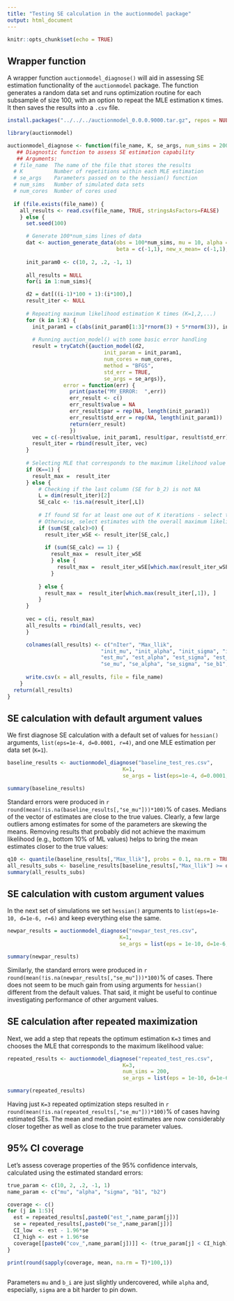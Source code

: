 ```yaml
---
title: "Testing SE calculation in the auctionmodel package"
output: html_document
---
```


```r
knitr::opts_chunk$set(echo = TRUE)
```

## Wrapper function

A wrapper function `auctionmodel_diagnose()` will aid in assessing SE estimation functionality of the `auctionmodel` package. The function generates a random data set and runs optimization routine for each subsample of size 100, with an option to repeat the MLE estimation `K` times. It then saves the results into a `.csv` file.  

```r
install.packages("../../../auctionmodel_0.0.0.9000.tar.gz", repos = NULL, type = "source")

library(auctionmodel)

auctionmodel_diagnose <- function(file_name, K, se_args, num_sims = 200, num_cores = 15) {
   ## Diagnostic function to assess SE estimation capability
   ## Arguments:
  # file_name  The name of the file that stores the results
  # K          Number of repetitions within each MLE estimation
  # se_args    Parameters passed on to the hessian() function
  # num_sims   Number of simulated data sets
  # num_cores  Number of cores used
  
  if (file.exists(file_name)) {
    all_results <- read.csv(file_name, TRUE, stringsAsFactors=FALSE)
    } else {
      set.seed(100)

      # Generate 100*num_sims lines of data
      dat <- auction_generate_data(obs = 100*num_sims, mu = 10, alpha = 2, sigma = 0.2,
                                   beta = c(-1,1), new_x_mean= c(-1,1), new_x_sd = c(0.5,0.8))
      
      init_param0 <- c(10, 2, .2, -1, 1)
      
      all_results = NULL
      for(i in 1:num_sims){

      d2 = dat[((i-1)*100 + 1):(i*100),]
      result_iter <- NULL
      
      # Repeating maximum likelihood estimation K times (K=1,2,...)
      for (k in 1:K) {
        init_param1 = c(abs(init_param0[1:3]*rnorm(3) + 5*rnorm(3)), init_param0[4:5] + .5*rnorm(2))
        
        # Running auction_model() with some basic error handling
        result = tryCatch({auction_model(d2,
                               init_param = init_param1,
                               num_cores = num_cores,
                               method = "BFGS",
                               std_err = TRUE,
                               se_args = se_args)},
                  error = function(err) {
                    print(paste("MY_ERROR:  ",err))
                    err_result <- c()
                    err_result$value = NA
                    err_result$par = rep(NA, length(init_param1))
                    err_result$std_err = rep(NA, length(init_param1))
                    return(err_result)
                    })
        vec = c(-result$value, init_param1, result$par, result$std_err)
        result_iter = rbind(result_iter, vec)
      }
      
      # Selecting MLE that corresponds to the maximum likelihood value of all K iterations that produced valid SEs (ignored if K==1)
      if (K==1) {
        result_max =  result_iter
      } else {
          # Checking if the last column (SE for b_2) is not NA
          L = dim(result_iter)[2]
          SE_calc <- !is.na(result_iter[,L]) 
          
          # If found SE for at least one out of K iterations - select the one with the maximum likelihood
          # Otherwise, select estimates with the overall maximum likelihood
          if (sum(SE_calc)>0) {
            result_iter_wSE <- result_iter[SE_calc,]
            
            if (sum(SE_calc) == 1) {
              result_max =  result_iter_wSE
              } else {
                result_max =  result_iter_wSE[which.max(result_iter_wSE[,1]), ]
              }
            
          } else {
            result_max =  result_iter[which.max(result_iter[,1]), ]
          }
      }
      
      vec = c(i, result_max)
      all_results = rbind(all_results, vec)
      }

      colnames(all_results) <- c("nIter", "Max_llik",
                              "init_mu", "init_alpha", "init_sigma", "init_b1", "init_b2",
                              "est_mu", "est_alpha", "est_sigma", "est_b1", "est_b2", 
                              "se_mu", "se_alpha", "se_sigma", "se_b1", "se_b2")
      
      write.csv(x = all_results, file = file_name)
    }
  return(all_results)
}

```

## SE calculation with default argument values

We first diagnose SE calculation with a default set of values for `hessian()` arguments, `list(eps=1e-4, d=0.0001, r=4)`, and one MLE estimation per data set (`K=1`). 


```r
baseline_results <- auctionmodel_diagnose("baseline_test_res.csv",
                                     K=1,
                                     se_args = list(eps=1e-4, d=0.0001, r=4))
```

```r
summary(baseline_results)
```

Standard errors were produced in `r round(mean(!is.na(baseline_results[,"se_mu"]))*100)`% of cases. Medians of the vector of estimates are close to the true values. Clearly, a few large outliers among estimates for some of the parameters are skewing the means. Removing results that probably did not achieve the maximum likelihood (e.g., bottom 10% of ML values) helps to bring the mean estimates closer to the true values: 

```r
q10 <- quantile(baseline_results[,"Max_llik"], probs = 0.1, na.rm = TRUE)
all_results_subs <- baseline_results[baseline_results[,"Max_llik"] >= q10, ]
summary(all_results_subs)
```

## SE calculation with custom argument values

In the next set of simulations we set `hessian()` arguments to `list(eps=1e-10, d=1e-6, r=6)` and keep everything else the same.

```r
newpar_results = auctionmodel_diagnose("newpar_test_res.csv",
                                    K=1,
                                    se_args = list(eps = 1e-10, d=1e-6, r=6))
```

```r
summary(newpar_results)
```

Similarly, the standard errors were produced in `r round(mean(!is.na(newpar_results[,"se_mu"]))*100)`% of cases. There does not seem to be much gain from using arguments for `hessian()` different from the default values. That said, it might be useful to continue investigating performance of other argument values.

## SE calculation after repeated maximization

Next, we add a step that repeats the optimum estimation `K=3` times and chooses the MLE that corresponds to the maximum likelihood value:

```r
repeated_results <- auctionmodel_diagnose("repeated_test_res.csv",
                                     K=3,
                                     num_sims = 200,
                                     se_args = list(eps = 1e-10, d=1e-6, r=6))
```

```r
summary(repeated_results)
```

Having just `K=3` repeated optimization steps resulted in `r round(mean(!is.na(repeated_results[,"se_mu"]))*100)`% of cases having estimated SEs. The mean and median point estimates are now considerably closer together as well as close to the true parameter values. 

## 95% CI coverage

Let's assess coverage properties of the 95% confidence intervals, calculated using the estimated standard errors:

```r

true_param <- c(10, 2, .2, -1, 1)
name_param <- c("mu", "alpha", "sigma", "b1", "b2")

coverage <- c()
for (j in 1:5){
  est = repeated_results[,paste0("est_",name_param[j])]
  se = repeated_results[,paste0("se_",name_param[j])]
  CI_low  <- est - 1.96*se
  CI_high <- est + 1.96*se
  coverage[[paste0("cov_",name_param[j])]] <- (true_param[j] < CI_high) & (true_param[j] > CI_low)
}

print(round(sapply(coverage, mean, na.rm = T)*100,1))
     
```

Parameters `mu` and `b_i` are just slightly undercovered, while `alpha` and, especially, `sigma` are a bit harder to pin down.
